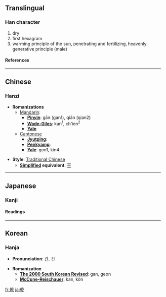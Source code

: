 {{see|亁|干}}<!-- may be replaced by zh-forms -->

==Translingual==
===Han character===
{{Han char|rad=乙|as=10|sn=11|four=4841<sub>7</sub>|canj=十十人弓 (JJON)}}
# dry
# first hexagram
# warming principle of the sun, penetrating and fertilizing, heavenly generative principle (male)
====References====
{{Han ref|kx=0084.250|dkj=00204|dj=0172.010|hdz=10056.100|uh=4E7E|ud=20094|bh=B0AE|bd=45230}}
----
==Chinese==
===Hanzi===


* '''Romanizations'''
** [[Mandarin]]:
*** '''[[Pinyin]]''': gān (gan1), qián (qian2)
*** '''[[Wade-Giles]]''': kan<sup>1</sup>, ch'ien<sup>2</sup>
*** '''[[Yale]]''': 
**[[Cantonese]]
***'''[[Jyutping]]''':
***'''[[Penkyamp]]''': 
***'''[[Yale]]''': gon1, kin4

* '''Style''': [[Traditional Chinese]] 
** '''[[Simplified Chinese|Simplified]] equivalent''': [[干]]


----
==Japanese==
===Kanji===


{{ja-kanji|grade=|rs=乙10}}
====Readings====
{{ja-readings|on=[[かん]] (kan), [[けん]] (ken), [[げん]] (gen)|kun=[[かわく]] (kawaku), [[かわかす]] (kawakasu), [[いぬい]] (inui)}}


----
==Korean==
===Hanja===

* '''Pronunciation''': 간, 건

* '''Romanization'''
** '''[[The 2000 South Korean Revised Romanization|The 2000 South Korean Revised]]''': gan, geon
** '''[[McCune-Reischauer]]''': kan, kŏn


[[fr:乾]]
[[ja:乾]]